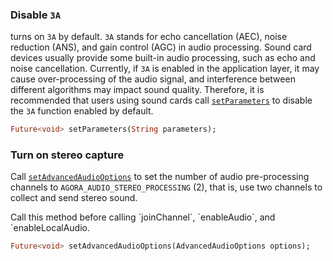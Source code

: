 <PlatformWrapper platform="flutter">

### Disable `3A`

<Vg k="VSDK" /> turns on `3A` by default. `3A` stands for echo cancellation (AEC), noise reduction (ANS), and gain control (AGC) in audio processing. Sound card devices usually provide some built-in audio processing, such as echo and noise cancellation. Currently, if `3A` is enabled in the application layer, it may cause over-processing of the audio signal, and interference between different algorithms may impact sound quality. Therefore, it is recommended that users using sound cards call [`setParameters`](https://api-ref.agora.io/en/video-sdk/flutter/6.x/API/class_irtcengine.html#api_irtcengine_setparameters) to disable the `3A` function enabled by default.

```dart
Future<void> setParameters(String parameters);
```

### Turn on stereo capture

Call [`setAdvancedAudioOptions`](https://api-ref.agora.io/en/video-sdk/flutter/6.x/API/class_irtcengine.html#api_irtcengine_setadvancedaudiooptions) to set the number of audio pre-processing channels to `AGORA_AUDIO_STEREO_PROCESSING` (2), that is, use two channels to collect and send stereo sound.

<Admonition type="caution" title="Note"> 
Call this method before calling `joinChannel`, `enableAudio`, and `enableLocalAudio.
</Admonition>

```dart
Future<void> setAdvancedAudioOptions(AdvancedAudioOptions options);
```

</PlatformWrapper>

